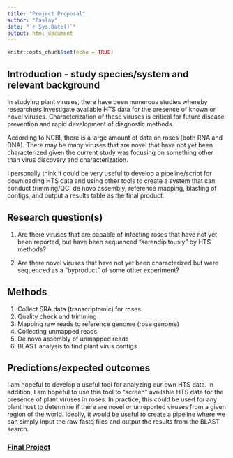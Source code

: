 ```yaml
---
title: "Project Proposal"
author: "Paslay"
date: "`r Sys.Date()`"
output: html_document
---
```


```r
knitr::opts_chunk$set(echo = TRUE)
```

## **Introduction - study species/system and relevant background**

In studying plant viruses, there have been numerous studies whereby researchers investigate available HTS data for the presence of known or novel viruses. Characterization of these viruses is critical for future disease prevention and rapid development of diagnostic methods.

According to NCBI, there is a large amount of data on roses (both RNA and DNA). There may be many viruses that are novel that have not yet been characterized given the current study was focusing on something other than virus discovery and characterization.

I personally think it could be very useful to develop a pipeline/script for downloading HTS data and using other tools to create a system that can conduct trimming/QC, de novo assembly, reference mapping, blasting of contigs, and output a results table as the final product.


## **Research question(s)**

1. Are there viruses that are capable of infecting roses that have not yet been reported, but have been sequenced "serendipitously" by HTS methods?

2. Are there novel viruses that have not yet been characterized but were sequenced as a "byproduct" of some other experiment?

## **Methods**

1. Collect SRA data (transcriptomic) for roses
2. Quality check and trimming 
3. Mapping raw reads to reference genome (rose genome)
4. Collecting unmapped reads
5. De novo assembly of unmapped reads
6. BLAST analysis to find plant virus contigs

## **Predictions/expected outcomes**

I am hopeful to develop a useful tool for analyzing our own HTS data. In addition, I am hopeful to use this tool to "screen" available HTS data for the presence of plant viruses in roses. In practice, this could be used for any plant host to determine if there are novel or unreported viruses from a given region of the world. Ideally, it would be useful to create a pipeline where we can simply input the raw fastq files and output the results from the BLAST search.


### **[Final Project](rrv_project_draft.html)**


